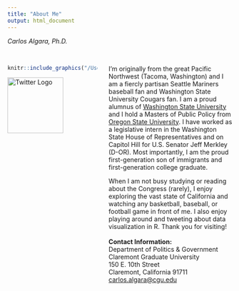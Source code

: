 ```yaml
---
title: "About Me"
output: html_document
---
```

<style>
  .column-left{
    float: left;
    width: 40%;
    text-align: left;
  }
.column-right{
  float: right;
  width: 55%;
  text-align: left;
}
</style>
<script>
<!DOCTYPE html>
<html>
<meta name="viewport" content="width=device-width, initial-scale=1">
<style>
/* On smaller screens, decrease text size */
@media only screen and (max-width: 300px) {
  .text {font-size: 11px}
}
</style>
</html> 
</script>

*Carlos Algara, Ph.D.*
<br/>
<br/>

<div class="column-left">

```r
knitr::include_graphics("/Users/caalgara/Dropbox/Github_Website/calgara.github.io/figures/me_hiking.jpg")
```
<a href = "https://twitter.com/algaraca"><img src="/Users/caalgara/Dropbox/Github_Website/calgara.github.io/figures/twitter.png" alt="Twitter Logo" style="width:125px;" align ="center"></a>
</div>


<div class="column-right">
I'm originally from the great Pacific Northwest (Tacoma, Washington) and I am a fiercly partisan Seattle Mariners baseball fan and Washington State University Cougars fan. I am a proud alumnus of [Washington State University](http://wsu.edu/) and I hold a Masters of Public Policy from [Oregon State University](http://liberalarts.oregonstate.edu/spp/). I have worked as a legislative intern in the Washington State House of Representatives and on Capitol Hill for U.S. Senator Jeff Merkley (D-OR). Most importantly, I am the proud first-generation son of immigrants and first-generation college graduate.  
  
When I am not busy studying or reading about the Congress (rarely), I enjoy exploring the vast state of California and watching any basketball, baseball, or football game in front of me. I also enjoy playing around and tweeting about data visualization in R. Thank you for visiting!  
<br>
**Contact Information:**    
Department of Politics & Government  
Claremont Graduate University    
150 E. 10th Street    
Claremont, California 91711    
[carlos.algara@cgu.edu](mailto:carlos.algara@cgu.edu)
<br>
<br>
<!-- <style><div text-align: left; font-size: 90%;'></style>Copyright &copy; 2017 by Carlos Algara. Made with [RStudio](https://www.rstudio.com)</div></div> -->


<!-- Global site tag (gtag.js) - Google Analytics -->
<script async src="https://www.googletagmanager.com/gtag/js?id=UA-100362112-1"></script>
<script>
  window.dataLayer = window.dataLayer || [];
  function gtag(){dataLayer.push(arguments);}
  gtag('js', new Date());

  gtag('config', 'UA-100362112-1');
</script>

